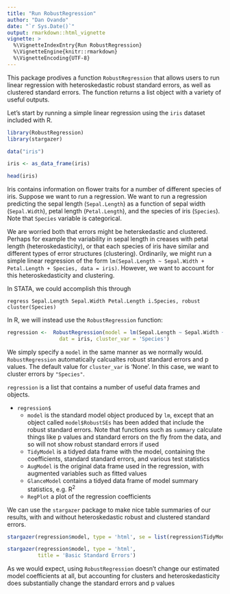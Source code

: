 ```yaml
---
title: "Run RobustRegression"
author: "Dan Ovando"
date: "`r Sys.Date()`"
output: rmarkdown::html_vignette
vignette: >
  %\VignetteIndexEntry{Run RobustRegression}
  %\VignetteEngine{knitr::rmarkdown}
  %\VignetteEncoding{UTF-8}
---
```


This package prodives a function `RobustRegression` that allows users to run linear regression with heteroskedastic robust standard errors, as well as clustered standard errors. The function returns a list object with a variety of useful outputs.

Let's start by running a simple linear regression using the `iris` dataset included with R.

```r
library(RobustRegression)
library(stargazer)

data("iris")

iris <- as_data_frame(iris)

head(iris)

```

Iris contains information on flower traits for a number of different species of iris. Suppose we want to run a regression. We want to run a regression predicting the sepal length (`Sepal.Length`) as a function of sepal width (`Sepal.Width`), petal length (`Petal.Length`), and the species of iris (`Species`). Note that `Species` variable is categorical. 

We are worried both that errors might be heterskedastic and clustered. Perhaps for example the variability in sepal length in creases with petal length (heteroskedasticity), or that each species of iris have similar and different types of error structures (clustering). Ordinarily, we might run a simple linear regression of the form ` lm(Sepal.Length ~ Sepal.Width + Petal.Length + Species, data = iris)`. However, we want to account for this heteroskedasticity and clustering. 

In STATA, we could accomplish this through 

`regress Sepal.Length Sepal.Width Petal.Length i.Species, robust cluster(Species)`

In R, we will instead use the `RobustRegression` function:

```r
regression <-  RobustRegression(model = lm(Sepal.Length ~ Sepal.Width + Petal.Length + Species, data = iris),
                 dat = iris, cluster_var = 'Species')
```

We simply specify a `model` in the same manner as we normally would. `RobustRegression` automatically calcualtes robust standard errors and p values. The default value for `cluster_var` is 'None'. In this case, we want to cluster errors by `"Species"`. 


`regression` is a list that contains a number of useful data frames and objects. 

  * `regression$`
    * `model` is the standard model object produced by `lm`, except that an object called `model$RobustSEs` has been added that include the robust standard errors. Note that functions such as `summary` calculate things like p values and standard errors on the fly from the data, and so will not show robust standard errors if used
    * `TidyModel` is a tidyed data frame with the model, containing the coefficients, standard standard errors, and various test statistics
    * `AugModel` is the original data frame used in the regression, with augmented variables such as fitted values
    * `GlanceModel` contains a tidyed data frame of model summary statistics, e.g. R^2^
    * `RegPlot` a plot of the regression coefficients
    
We can use the `stargazer` package to make nice table summaries of our results, with and without heteroskedastic robust and clustered standard errors. 

```r


stargazer(regression$model, type = 'html', se = list(regression$TidyModel$RobustSE), p = list(regression$TidyModel$RobustPvalue), t.auto = T, p.auto = T, title = 'Robust and Clustered Standard Errors')

stargazer(regression$model, type = 'html', 
          title = 'Basic Standard Errors')

```

As we would expect, using `RobustRegression` doesn't change our estimated model coefficients at all, but accounting for clusters and heteroskedasticity does substantially change the standard errors and p values
